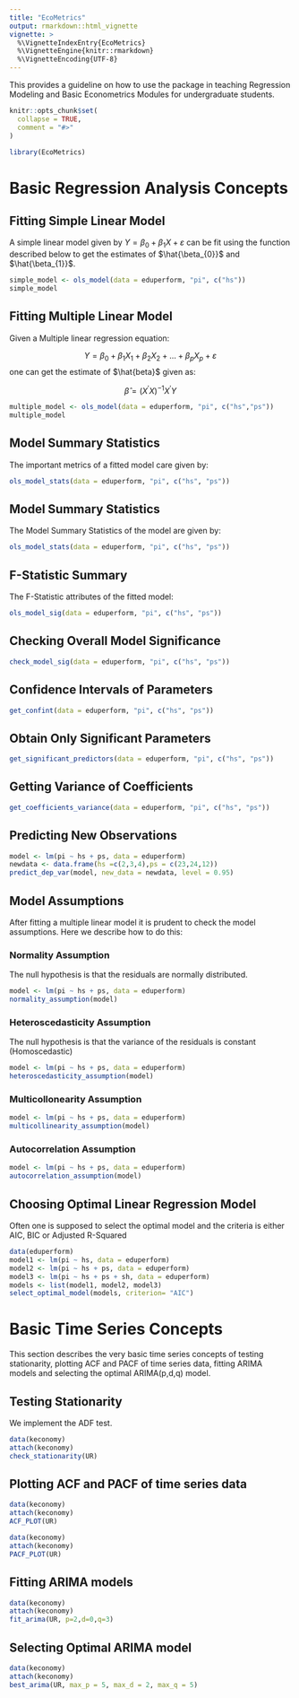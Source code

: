 ```yaml
---
title: "EcoMetrics"
output: rmarkdown::html_vignette
vignette: >
  %\VignetteIndexEntry{EcoMetrics}
  %\VignetteEngine{knitr::rmarkdown}
  %\VignetteEncoding{UTF-8}
---
```


This provides a guideline on how to use the package in teaching Regression Modeling and Basic Econometrics Modules for undergraduate students.


```r
knitr::opts_chunk$set(
  collapse = TRUE,
  comment = "#>"
)
```

```r
library(EcoMetrics)
```

# Basic Regression Analysis Concepts

## Fitting Simple Linear Model

A simple linear model given by $Y = \beta_{0} + \beta_{1}X + \varepsilon$ can be fit using the function described below to get the estimates of $\hat{\beta_{0}}$ and $\hat{\beta_{1}}$.


```r
simple_model <- ols_model(data = eduperform, "pi", c("hs"))
simple_model
```


## Fitting Multiple Linear Model

Given a Multiple linear regression equation:

$$Y = \beta_{0}+\beta_{1}X_{1} + \beta_{2}X_{2}+...+\beta_{p}X_{p} + \varepsilon$$ one can get the estimate of $\hat{beta}$ given as:

$$\hat{\beta} = (X^{\prime}X)^{-1}X^{\prime}Y$$
```r
multiple_model <- ols_model(data = eduperform, "pi", c("hs","ps"))
multiple_model
```


## Model Summary Statistics

The important metrics of a fitted model care given by:

```r
ols_model_stats(data = eduperform, "pi", c("hs", "ps"))
```



## Model Summary Statistics

The Model Summary Statistics of the model are given by:

```r
ols_model_stats(data = eduperform, "pi", c("hs", "ps"))
```


## F-Statistic Summary

The F-Statistic attributes of the fitted model:

```r
ols_model_sig(data = eduperform, "pi", c("hs", "ps"))
```


## Checking Overall Model Significance

```r
check_model_sig(data = eduperform, "pi", c("hs", "ps"))
```


## Confidence Intervals of Parameters

```r
get_confint(data = eduperform, "pi", c("hs", "ps"))
```


## Obtain Only Significant Parameters

```r
get_significant_predictors(data = eduperform, "pi", c("hs", "ps"))
```


## Getting Variance of Coefficients

```r
get_coefficients_variance(data = eduperform, "pi", c("hs", "ps"))
```


## Predicting New Observations

```r
model <- lm(pi ~ hs + ps, data = eduperform)
newdata <- data.frame(hs =c(2,3,4),ps = c(23,24,12))
predict_dep_var(model, new_data = newdata, level = 0.95)
```



## Model Assumptions

After fitting a multiple linear model it is prudent to check the model assumptions. Here we describe how to do this:


### Normality Assumption

The null hypothesis is that the residuals are normally distributed.

```r
model <- lm(pi ~ hs + ps, data = eduperform)
normality_assumption(model)
```


### Heteroscedasticity Assumption

The null hypothesis is that the variance of the residuals is constant (Homoscedastic)

```r
model <- lm(pi ~ hs + ps, data = eduperform)
heteroscedasticity_assumption(model)
```


### Multicollonearity Assumption

```r
model <- lm(pi ~ hs + ps, data = eduperform)
multicollinearity_assumption(model)
```


### Autocorrelation Assumption

```r
model <- lm(pi ~ hs + ps, data = eduperform)
autocorrelation_assumption(model)
```

## Choosing Optimal Linear Regression Model

Often one is supposed to select the optimal model and the criteria is either AIC, BIC or Adjusted R-Squared

```r
data(eduperform)
model1 <- lm(pi ~ hs, data = eduperform)
model2 <- lm(pi ~ hs + ps, data = eduperform)
model3 <- lm(pi ~ hs + ps + sh, data = eduperform)
models <- list(model1, model2, model3)
select_optimal_model(models, criterion= "AIC")
```



# Basic Time Series Concepts

This section describes the very basic time series concepts of testing stationarity, plotting ACF and PACF of time series data, fitting ARIMA models and selecting the optimal ARIMA(p,d,q) model.


## Testing Stationarity

We implement the ADF test.

```r
data(keconomy)
attach(keconomy)
check_stationarity(UR)
```


## Plotting ACF and PACF of time series data

```r
data(keconomy)
attach(keconomy)
ACF_PLOT(UR)
```



```r
data(keconomy)
attach(keconomy)
PACF_PLOT(UR)
```



## Fitting ARIMA models

```r
data(keconomy)
attach(keconomy)
fit_arima(UR, p=2,d=0,q=3)
```


## Selecting Optimal ARIMA model

```r
data(keconomy)
attach(keconomy)
best_arima(UR, max_p = 5, max_d = 2, max_q = 5)
```

